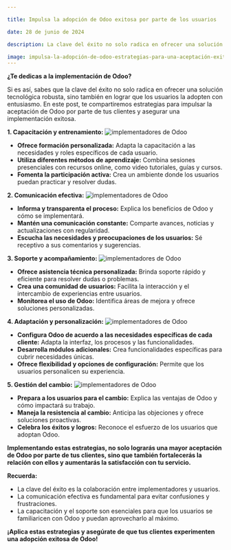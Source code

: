 ```yaml
---

title: Impulsa la adopción de Odoo exitosa por parte de los usuarios

date: 28 de junio de 2024

description: La clave del éxito no solo radica en ofrecer una solución tecnológica robusta, sino también en lograr que los usuarios la adopten con entusiasmo.

image: impulsa-la-adopción-de-odoo-estrategias-para-una-aceptación-exitosa-por-parte-de-los-usuarios.svg
---
```





**¿Te dedicas a la implementación de Odoo?**

Si es así, sabes que la clave del éxito no solo radica en ofrecer una solución tecnológica robusta, sino también en lograr que los usuarios la adopten con entusiasmo. En este post, te compartiremos estrategias para impulsar la aceptación de Odoo por parte de tus clientes y asegurar una implementación exitosa.

**1. Capacitación y entrenamiento:**
![implementadores de Odoo](https://res.cloudinary.com/dn5cltdre/image/upload/c_crop,g_auto,h_500,w_1200/alphaqueb/Odoo/adbxxj0bxlsilitxih59.jpg)

- **Ofrece formación personalizada:** Adapta la capacitación a las necesidades y roles específicos de cada usuario.
- **Utiliza diferentes métodos de aprendizaje:** Combina sesiones presenciales con recursos online, como video tutoriales, guías y cursos.
- **Fomenta la participación activa:** Crea un ambiente donde los usuarios puedan practicar y resolver dudas.

**2. Comunicación efectiva:**
![implementadores de Odoo](https://res.cloudinary.com/dn5cltdre/image/upload/v1709102861/alphaqueb/Odoo/mlbmncmphq5is1dxey2j.jpg)

- **Informa y transparenta el proceso:** Explica los beneficios de Odoo y cómo se implementará.
- **Mantén una comunicación constante:** Comparte avances, noticias y actualizaciones con regularidad.
- **Escucha las necesidades y preocupaciones de los usuarios:** Sé receptivo a sus comentarios y sugerencias.

**3. Soporte y acompañamiento:**
![implementadores de Odoo](https://res.cloudinary.com/dn5cltdre/image/upload/v1709102865/alphaqueb/Odoo/jrofmwrmk65fnxhrqqz6.jpg)

- **Ofrece asistencia técnica personalizada:** Brinda soporte rápido y eficiente para resolver dudas o problemas.
- **Crea una comunidad de usuarios:** Facilita la interacción y el intercambio de experiencias entre usuarios.
- **Monitorea el uso de Odoo:** Identifica áreas de mejora y ofrece soluciones personalizadas.

**4. Adaptación y personalización:**
![implementadores de Odoo](https://res.cloudinary.com/dn5cltdre/image/upload/v1709102861/alphaqueb/Odoo/mlbmncmphq5is1dxey2j.jpg)

- **Configura Odoo de acuerdo a las necesidades específicas de cada cliente:** Adapta la interfaz, los procesos y las funcionalidades.
- **Desarrolla módulos adicionales:** Crea funcionalidades específicas para cubrir necesidades únicas.
- **Ofrece flexibilidad y opciones de configuración:** Permite que los usuarios personalicen su experiencia.

**5. Gestión del cambio:**
![implementadores de Odoo](https://res.cloudinary.com/dn5cltdre/image/upload/v1709102858/alphaqueb/Odoo/rrseqveokrpdhrztnpzk.jpg)

- **Prepara a los usuarios para el cambio:** Explica las ventajas de Odoo y cómo impactará su trabajo.
- **Maneja la resistencia al cambio:** Anticipa las objeciones y ofrece soluciones proactivas.
- **Celebra los éxitos y logros:** Reconoce el esfuerzo de los usuarios que adoptan Odoo.

**Implementando estas estrategias, no solo lograrás una mayor aceptación de Odoo por parte de tus clientes, sino que también fortalecerás la relación con ellos y aumentarás la satisfacción con tu servicio.**

**Recuerda:**

- La clave del éxito es la colaboración entre implementadores y usuarios.
- La comunicación efectiva es fundamental para evitar confusiones y frustraciones.
- La capacitación y el soporte son esenciales para que los usuarios se familiaricen con Odoo y puedan aprovecharlo al máximo.

**¡Aplica estas estrategias y asegúrate de que tus clientes experimenten una adopción exitosa de Odoo!**